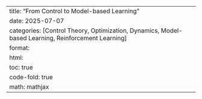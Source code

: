 ---
title: "From Control to Model-based Learning"
date: 2025-07-07
categories: [Control Theory, Optimization, Dynamics, Model-based Learning, Reinforcement Learning]
format:
  html:
    toc: true
    code-fold: true
    math: mathjax
---